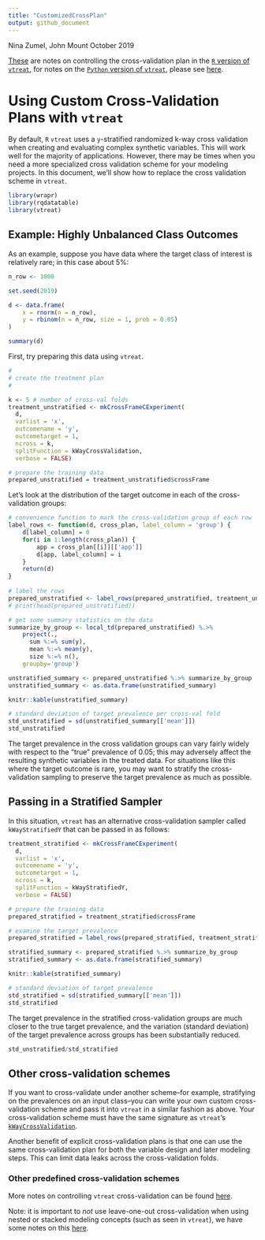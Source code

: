 ```yaml
---
title: "CustomizedCrossPlan"
output: github_document
---
```


Nina Zumel, John Mount
October 2019

[These](https://github.com/WinVector/vtreat/blob/master/Examples/CustomizedCrossPlan/CustomizedCrossPlan.md) are notes on controlling the cross-validation plan in the [`R` version of `vtreat`](https://github.com/WinVector/vtreat), for notes on the [`Python` version of `vtreat`](https://github.com/WinVector/pyvtreat), please see [here](https://github.com/WinVector/pyvtreat/blob/master/Examples/CustomizedCrossPlan/CustomizedCrossPlan.md).

# Using Custom Cross-Validation Plans with `vtreat`

By default, `R` `vtreat` uses a `y`-stratified randomized k-way cross validation when creating and evaluating complex synthetic variables. This will work well for the majority of applications. However, there may be times when you need a more specialized cross validation scheme for your modeling projects. In this document, we'll show how to replace the cross validation scheme in `vtreat`.

```r
library(wrapr)
library(rqdatatable)
library(vtreat)
```

## Example: Highly Unbalanced Class Outcomes

As an example, suppose you have data where the target class of interest is relatively rare; in this case about 5%:

```r
n_row <- 1000

set.seed(2019)

d <- data.frame(
    x = rnorm(n = n_row),
    y = rbinom(n = n_row, size = 1, prob = 0.05)
)

summary(d)
```

First, try preparing this data using `vtreat`. 

```r

#
# create the treatment plan
#

k <- 5 # number of cross-val folds
treatment_unstratified <- mkCrossFrameCExperiment(
  d,
  varlist = 'x',
  outcomename = 'y',
  outcometarget = 1,
  ncross = k,
  splitFunction = kWayCrossValidation,
  verbose = FALSE)

# prepare the training data
prepared_unstratified = treatment_unstratified$crossFrame
```

Let's look at the distribution  of the target outcome in each of the cross-validation groups:

```r

# convenience function to mark the cross-validation group of each row
label_rows <- function(d, cross_plan, label_column = 'group') {
    d[label_column] = 0
    for(i in 1:length(cross_plan)) {
        app = cross_plan[[i]][['app']]
        d[app, label_column] = i
    }
    return(d)
}
            
# label the rows            
prepared_unstratified <- label_rows(prepared_unstratified, treatment_unstratified$evalSets)
# print(head(prepared_unstratified))

# get some summary statistics on the data
summarize_by_group <- local_td(prepared_unstratified) %.>%
    project(.,
      sum %:=% sum(y),
      mean %:=% mean(y),
      size %:=% n(),
    groupby='group')

unstratified_summary <- prepared_unstratified %.>% summarize_by_group
unstratified_summary <- as.data.frame(unstratified_summary)

knitr::kable(unstratified_summary)
```

```r

# standard deviation of target prevalence per cross-val fold
std_unstratified = sd(unstratified_summary[['mean']])
std_unstratified 
```

The target prevalence in the cross validation groups can vary fairly widely with respect to the "true" prevalence of 0.05; this may adversely affect the resulting synthetic variables in the treated data. For situations like this where the target outcome is rare, you may want to stratify the cross-validation sampling to preserve the target prevalence as much as possible. 

## Passing in a Stratified Sampler

In this situation, `vtreat` has an alternative cross-validation sampler called `kWayStratifiedY` that can be passed in as follows:

```r
treatment_stratified <- mkCrossFrameCExperiment(
  d,
  varlist = 'x',
  outcomename = 'y',
  outcometarget = 1,
  ncross = k,
  splitFunction = kWayStratifiedY,
  verbose = FALSE)

# prepare the training data
prepared_stratified = treatment_stratified$crossFrame

# examine the target prevalence
prepared_stratified = label_rows(prepared_stratified, treatment_stratified$evalSets)

stratified_summary <- prepared_stratified %.>% summarize_by_group
stratified_summary <- as.data.frame(stratified_summary)

knitr::kable(stratified_summary)
```

```r
# standard deviation of target prevalence
std_stratified = sd(stratified_summary[['mean']])
std_stratified
```

The target prevalence in the stratified cross-validation groups are much closer to the true target prevalence, and the variation (standard deviation) of the target prevalence across groups has been substantially reduced.

```r
std_unstratified/std_stratified
```

## Other cross-validation schemes

If you want to cross-validate under another scheme--for example, stratifying on the prevalences on an input class--you can write your own custom cross-validation scheme and pass it into `vtreat` in a similar fashion as above. Your cross-validation scheme must have the same signature as `vtreat`'s [`kWayCrossValidation`](https://github.com/WinVector/vtreat/blob/master/R/outOfSample.R#L146).

Another benefit of explicit cross-validation plans is that one can use the same cross-validation plan for both the variable design and later modeling steps. This can limit data leaks across the cross-validation folds.

### Other predefined cross-validation schemes

More notes on controlling `vtreat` cross-validation can be found [here](https://winvector.github.io/vtreat/articles/vtreatSplitting.html).

Note: it is important to *not* use leave-one-out cross-validation when using nested or stacked modeling concepts (such as seen in `vtreat`), we have some notes on this [here](https://github.com/WinVector/vtreat/blob/master/extras/ConstantLeak.md).


